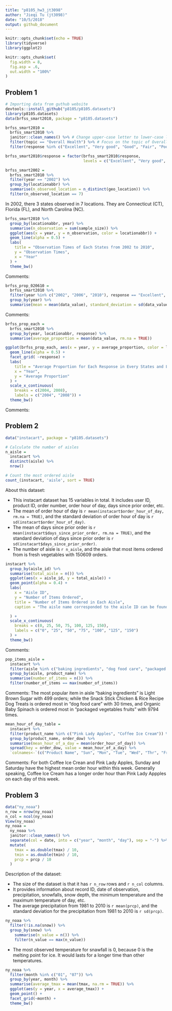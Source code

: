 ```yaml
---
title: "p8105_hw3_jt3098"
author: "Jieqi Tu (jt3098)"
date: "10/5/2018"
output: github_document
---
```


```r
knitr::opts_chunk$set(echo = TRUE)
library(tidyverse)
library(ggplot2)
```

```r
knitr::opts_chunk$set(
  fig.width = 8,
  fig.asp = .6,
  out.width = "100%"
)
```


## Problem 1
```r
# Importing data from guthub website
devtools::install_github("p8105/p8105.datasets")
library(p8105.datasets)
data(brfss_smart2010, package = "p8105.datasets")
```


```r
brfss_smart2010 = 
  brfss_smart2010 %>%
  janitor::clean_names() %>% # Change upper-case letter to lower-case letter
  filter(topic == "Overall Health") %>% # Focus on the topic of Overall Health
  filter(response %in% c("Excellent", "Very good", "Good", "Fair", "Poor"))
```


```r
brfss_smart2010$response = factor(brfss_smart2010$response, 
                                  levels = c("Excellent", "Very good", "Good", "Fair", "Poor"))
```

```r
brfss_smart2002 = 
  brfss_smart2010 %>%
  filter(year == "2002") %>%
  group_by(locationabbr) %>%
  summarise(n_observed_location = n_distinct(geo_location)) %>%
  filter(n_observed_location == 7)
```

In 2002, there 3 states observed in 7 locations. They are Connecticut (CT), Florida (FL), and North Carolina (NC).

```r
brfss_smart2010 %>%
  group_by(locationabbr, year) %>%
  summarise(n_observation = sum(sample_size)) %>%
  ggplot(aes(x = year, y = n_observation, color = locationabbr)) +
  geom_line(alpha = 0.5) +
  labs(
    title = "Observation Times of Each States from 2002 to 2010",
    y = "Observation Times",
    x = "Year"
  ) + 
  theme_bw()
```

Comments:

```r
brfss_prop_020610 = 
  brfss_smart2010 %>%
  filter(year %in% c("2002", "2006", "2010"), response == "Excellent", locationabbr == "NY") %>%
  group_by(year) %>%
  summarise(mean = mean(data_value), standard_deviation = sd(data_value))
```

Comments:

```r
brfss_prop_each = 
  brfss_smart2010 %>%
  group_by(year, locationabbr, response) %>%
  summarise(average_proportion = mean(data_value, rm.na = TRUE))

ggplot(brfss_prop_each, aes(x = year, y = average_proportion, color = locationabbr)) +
  geom_line(alpha = 0.5) +
  facet_grid( ~response) +
  labs(
    title = "Average Proportion for Each Response in Every States and Location from 2002 to 2010",
    x = "Year",
    y = "Average Proportion"
  ) +
  scale_x_continuous(
    breaks = c(2004, 2008),
    labels = c("2004", "2008")) +
  theme_bw()
```

Comments:

## Problem 2
```r
data("instacart", package = "p8105.datasets")
```

```r
# Calculate the number of aisles
n_aisle = 
  instacart %>%
  distinct(aisle) %>%
  nrow()

# Count the most ordered aisle
count_(instacart, 'aisle', sort = TRUE)
```

About this dataset:

* This instacart dataset has 15 variables in total. It includes user ID, product ID, order number, order hour of day, days since prior order, etc.
* The mean of order hour of day is `r mean(instacart$order_hour_of_day, rm.na = TRUE)`, and the standard deviation of order hour of day is `r sd(instacart$order_hour_of_day)`.
* The mean of days since prior order is `r mean(instacart$days_since_prior_order, rm.na = TRUE)`, and the standard deviation of days since prior order is `r sd(instacart$days_since_prior_order)`.
* The number of aisle is `r n_aisle`, and the aisle that most items ordered from is fresh vegetables with 150609 orders.

```r
instacart %>%
  group_by(aisle_id) %>%
  summarise(total_aisle = n()) %>%
  ggplot(aes(x = aisle_id, y = total_aisle)) +
  geom_point(alpha = 0.4) +
  labs(
    x = "Aisle ID",
    y = "Number of Items Ordered",
    title = "Number of Items Ordered in Each Aisle",
    caption = "The aisle name corresponded to the aisle ID can be found in Table `instacart`."

  ) +
  scale_x_continuous(
    breaks = c(0, 25, 50, 75, 100, 125, 150),
    labels = c("0", "25", "50", "75", "100", "125", "150")
  ) +
  theme_bw()
```

Comments:

```r
pop_items_aisle = 
  instacart %>%
  filter(aisle %in% c("baking ingredients", "dog food care", "packaged vegetables fruits")) %>%
  group_by(aisle, product_name) %>%
  summarise(number_of_items = n()) %>%
  filter(number_of_items == max(number_of_items))
```

Comments: The most popular item in aisle "baking ingredients" is Light Brown Sugar with 499 orders; while the Snack Stick Chicken & Rice Recipe Dog Treats is ordered most in "dog food care" with 30 times, and Organic Baby Spinach is ordered most in "packaged vegetables fruits" with 9794 times.

```r
mean_hour_of_day_table = 
  instacart %>%
  filter(product_name %in% c("Pink Lady Apples", "Coffee Ice Cream")) %>%
  group_by(product_name, order_dow) %>%
  summarise(mean_hour_of_a_day = mean(order_hour_of_day)) %>%
  spread(key = order_dow, value = mean_hour_of_a_day) %>%
  `colnames<-`(c("Product Name", "Sun", "Mon", "Tue", "Wed", "Thr", "Fri", "Sat"))
```

Comments: For both Coffee Ice Crean and Pink Lady Apples, Sunday and Saturday have the highest mean order hour within this week. Generally speaking, Coffee Ice Cream has a longer order hour than Pink Lady Appples on each day of this week.

## Problem 3
```r
data("ny_noaa")
n_row = nrow(ny_noaa)
n_col = ncol(ny_noaa)
View(ny_noaa)
ny_noaa = 
  ny_noaa %>%
  janitor::clean_names() %>%
  separate(col = date, into = c("year", "month", "day"), sep = "-") %>%
  mutate(
    tmax = as.double(tmax) / 10,
    tmin = as.double(tmin) / 10,
    prcp = prcp / 10
  )
```

Description of the dataset:

* The size of the dataset is that it has `r n_row` rows and `r n_col` columns.
* It provides information about record ID, date of observation, precipitation, snowfalls, snow depth, the minimum temperature and the maximum temperature of day, etc.
* The average precipitation from 1981 to 2010 is `r mean(prcp)`, and the standard deviation for the precipitation from 1981 to 2010 is `r sd(prcp)`.

```r
ny_noaa %>%
  filter(!is.na(snow)) %>%
  group_by(snow) %>%
    summarise(n_value = n()) %>%
    filter(n_value == max(n_value))
```

* The most observed temperature for snawfall is 0, because 0 is the melting point for ice. It would lasts for a longer time than other temperatures.

```r
ny_noaa %>%
  filter(month %in% c("01", "07")) %>%
  group_by(year, month) %>%
  summarise(average_tmax = mean(tmax, na.rm = TRUE)) %>%
  ggplot(aes(y = year, x = average_tmax)) +
  geom_point() +
  facet_grid(~month) +
  theme_bw()
```

```r

```

